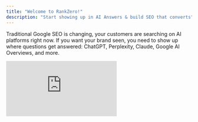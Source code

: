 ```yaml
---
title: "Welcome to RankZero!"
description: "Start showing up in AI Answers & build SEO that converts"
---
```


Traditional Google SEO is changing, your customers are searching on AI platforms right now. If you want your brand seen, you need to show up where questions get answered: ChatGPT, Perplexity, Claude, Google AI Overviews, and more.

<div style={{ position:"relative",paddingBottom:"52.39583%",height:0 }}>
<iframe allowFullScreen frameBorder="0" mozAllowFullScreen src="https://www.loom.com/embed/2f4dcfe8748644688a486699e5c93977?sid=ef78f10f-55cc-40ad-bb2b-a21e87c5db27&hide_share=true&hideEmbedTopBar=true&hide_title=true&hide_owner=true?hide_speed=true" style={{ position:"absolute",top:0,left:0,width:"100%",height:"100%" }} title="RankZero Dashboard" webkitAllowFullScreen />

</div>

**You're either in these answers, or you're invisible.**

<CardGroup cols={2}>
  <Card title="Quickstart" icon="sparkles" href="/quickstart">
    
  </Card>
  <Card title="Onboarding" icon="star" href="/onboarding">
    
  </Card>
</CardGroup>

## Why Your Brand's Search Game Has Changed

People don't just type keywords into Google anymore. They ask questions straight to AI and trust what they hear back. Your brand's visibility gets decided in those AI answers—today, not tomorrow.

**RankZero makes sure you know exactly where you stand.**

## What RankZero Delivers for You

- **See your brand in AI results**: Know when you're named by ChatGPT, Perplexity, Google SGE, or Claude.
- **Uncover hidden citations**: Find when your hard work powers an answer, even if your name isn't upfront.
- **Track custom prompts**: Your questions, our tracking—see how AIs respond about you, every single day.
- **Monitor your competition**: Find out who's getting talked about and how often.
- **Spot missed chances**: Learn where your content is referenced but your brand isn't called out. Fix it fast.
- **Watch your progress**: See how your AI visibility shifts as you update your strategy.

## How RankZero Works

- We run the prompts that matter, every day, across the biggest AI platforms.
- Track two critical types of visibility:
  - **Brand mentions:** See when you're named directly by AI.
  - **Source citations:** Track when your content is referenced, even without the brand shoutout.
- Instantly compare your results against the competition.

<Card title="Dashboard" icon="table" href="/d/dashboard">
  Understanding the dashbaord
</Card>

<CardGroup cols={2}>
  <Card title="Prompts" icon="sparkles" href="/d/prompts">
    Add prompts
  </Card>
  <Card title="Competitors" icon="swords" href="/d/competitors">
    Track & compare
  </Card>
  <Card title="Chats" icon="comment" href="/d/chats">
    What's being talked about
  </Card>
  <Card title="Sources" icon="link" href="/d/sources">
    See what's cited
  </Card>
</CardGroup>

## Why It Matters

- **Track your real AI presence:** Get a daily pulse on where you appear—or don't.
- **Understand AI behavior:** See which content gets used, and what pushes you to the top.
- **Fine-tune your efforts:** Focus on the prompts and topics that move the needle.
- **Make smarter moves:** All your insights, straight up, to guide your strategy.

## Start Winning at AI Search

If you want your customers to find you, you need to start where they're looking: in AI answers. RankZero keeps you seen, sharp, and always a step ahead.

**Start showing up in AI. Don't just get found—be the answer.**